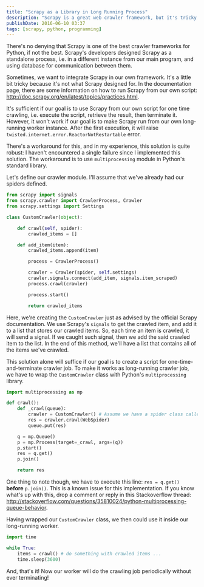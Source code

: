 ```yaml
---
title: "Scrapy as a Library in Long Running Process"
description: "Scrapy is a great web crawler framework, but it's tricky to make it runs as a library in a long-running process. Here's how!"
publishDate: 2016-06-10 03:37
tags: [scrapy, python, programming]
---
```


There's no denying that Scrapy is one of the best crawler frameworks for Python, if not the best. Scrapy's developers designed Scrapy as a standalone process, i.e. in a different instance from our main program, and using database for communication between them.

Sometimes, we want to integrate Scrapy in our own framework. It's a little bit tricky because it's not what Scrapy designed for. In the documentation page, there are some information on how to run Scrapy from our own script: http://doc.scrapy.org/en/latest/topics/practices.html.

It's sufficient if our goal is to use Scrapy from our own script for one time crawling, i.e. execute the script, retrieve the result, then terminate it. However, it won't work if our goal is to make Scrapy run from our own long-running worker instance. After the first execution, it will raise `twisted.internet.error.ReactorNotRestartable` error.

There's a workaround for this, and in my experience, this solution is quite robust: I haven't encountered a single failure since I implemented this solution. The workaround is to use `multiprocessing` module in Python's standard library.

Let's define our crawler module. I'll assume that we've already had our spiders defined.

```python
from scrapy import signals
from scrapy.crawler import CrawlerProcess, Crawler
from scrapy.settings import Settings

class CustomCrawler(object):

    def crawl(self, spider):
        crawled_items = []

    def add_item(item):
        crawled_items.append(item)

        process = CrawlerProcess()

        crawler = Crawler(spider, self.settings)
        crawler.signals.connect(add_item, signals.item_scraped)
        process.crawl(crawler)

        process.start()

        return crawled_items
```

Here, we're creating the `CustomCrawler` just as advised by the official Scrapy documentation. We use Scrapy's `signals` to get the crawled item, and add it to a list that stores our crawled items. So, each time an item is crawled, it will send a signal. If we caught such signal, then we add the said crawled item to the list. In the end of this method, we'll have a list that contains all of the items we've crawled.

This solution alone will suffice if our goal is to create a script for one-time-and-terminate crawler job. To make it works as long-running crawler job, we have to wrap the `CustomCrawler` class with Python's `multiprocessing` library.

```python
import multiprocessing as mp

def crawl():
    def _crawl(queue):
        crawler = CustomCrawler() # Assume we have a spider class called: WebSpider
        res = crawler.crawl(WebSpider)
        queue.put(res)

    q = mp.Queue()
    p = mp.Process(target=_crawl, args=(q))
    p.start()
    res = q.get()
    p.join()

    return res
```

One thing to note though, we have to execute this line: `res = q.get()` **before** `p.join()`. This is a known issue for this implementation. If you know what's up with this, drop a comment or reply in this Stackoverflow thread: http://stackoverflow.com/questions/35810024/python-multiprocessing-queue-behavior.

Having wrapped our `CustomCrawler` class, we then could use it inside our long-running worker.

```python
import time

while True:
    items = crawl() # do something with crawled items ...
    time.sleep(3600)
```

And, that's it! Now our worker will do the crawling job periodically without ever terminating!
